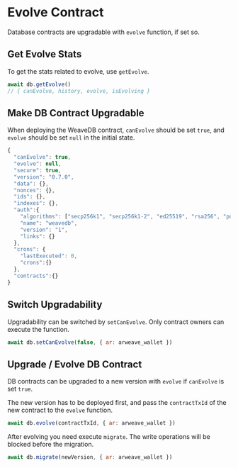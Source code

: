 # Evolve Contract

Database contracts are upgradable with `evolve` function, if set so.

## Get Evolve Stats

To get the stats related to evolve, use `getEvolve`.

```js copy
await db.getEvolve()
// { canEvolve, history, evolve, isEvolving }
```

## Make DB Contract Upgradable

When deploying the WeaveDB contract, `canEvolve` should be set `true`, and `evolve` should be set `null` in the initial state.

```js copy
{
  "canEvolve": true,
  "evolve": null,
  "secure": true,
  "version": "0.7.0",
  "data": {},
  "nonces": {},
  "ids": {},
  "indexes": {},
  "auth":{
    "algorithms": ["secp256k1", "secp256k1-2", "ed25519", "rsa256", "poseidon"],
    "name": "weavedb",
    "version": "1",
    "links": {}
  },
  "crons": {
    "lastExecuted": 0,
    "crons":{}
  },
  "contracts":{}
}
```

## Switch Upgradability

Upgradability can be switched by `setCanEvolve`. Only contract owners can execute the function.

```js copy
await db.setCanEvolve(false, { ar: arweave_wallet })
```

## Upgrade / Evolve DB Contract

DB contracts can be upgraded to a new version with `evolve` if `canEvolve` is set `true`.

The new version has to be deployed first, and pass the `contractTxId` of the new contract to the `evolve` function.

```js copy
await db.evolve(contractTxId, { ar: arweave_wallet })
```

After evolving you need execute `migrate`. The write operations will be blocked before the migration.

```js copy
await db.migrate(newVersion, { ar: arweave_wallet })
```
